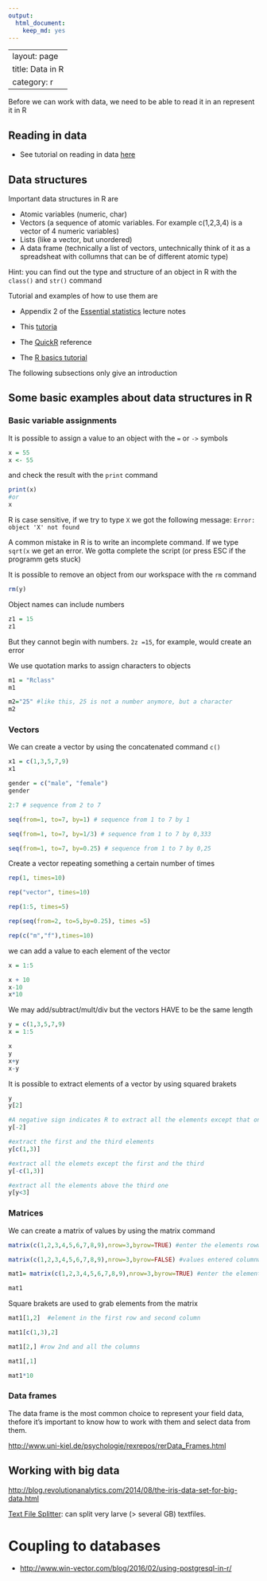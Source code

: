 ```yaml
---
output:
  html_document:
    keep_md: yes
---
```

---
layout: page
title: Data in R
category: r
---

Before we can work with data, we need to be able to read it in an represent it in R

## Reading in data

* See tutorial on reading in data [here](http://www.statmethods.net/input/importingdata.html)

## Data structures

Important data structures in R are

* Atomic variables (numeric, char)
* Vectors (a sequence of atomic variables. For example c(1,2,3,4) is a vector of 4 numeric variables)
* Lists (like a vector, but unordered)
* A data frame (technically a list of vectors, untechnically think of it as a spreadsheat with collumns that can be of different atomic type)

Hint: you can find out the type and structure of an object in R with the `class()` and `str()` command

Tutorial and examples of how to use them are 

* Appendix 2 of the [Essential statistics](https://www.dropbox.com/s/8fmh10fdn6jd2xb/EssentialStatistics.pdf?dl=0) lecture notes

* This [tutoria](http://ecology.msu.montana.edu/labdsv/R/labs/R_ecology.html#recol)

* The [QuickR](http://www.statmethods.net/) reference

* The [R basics tutorial](http://www.uni-kiel.de/psychologie/rexrepos/rerR_Basics.html)

The following subsections only give an introduction


## Some basic examples about data structures in R

### Basic variable assignments

It is possible to assign a value to an object with the `=` or `->` symbols

```r
x = 55
x <- 55
```

and check the result with the `print` command

```r
print(x)
#or
x
```

R is case sensitive, if we try to type `X` we got the following message: `Error: object 'X' not found`

A common mistake in R is to write an incomplete command. If we type `sqrt(x` we get an error. We gotta complete the script (or press ESC if the programm gets stuck)


It is possible to remove an object from our workspace with the `rm` command 
```r
rm(y)
```

Object names can include numbers
```r
z1 = 15
z1
```

But they cannot begin with numbers. `2z =15`, for example, would create an error

We use quotation marks to assign characters to objects
```r
m1 = "Rclass"
m1

m2="25" #like this, 25 is not a number anymore, but a character
m2
```


### Vectors

We can create a vector by using the concatenated command `c()`
```r
x1 = c(1,3,5,7,9)
x1

gender = c("male", "female")
gender

2:7 # sequence from 2 to 7

seq(from=1, to=7, by=1) # sequence from 1 to 7 by 1

seq(from=1, to=7, by=1/3) # sequence from 1 to 7 by 0,333

seq(from=1, to=7, by=0.25) # sequence from 1 to 7 by 0,25
```

Create a vector repeating something a certain number of times
```r
rep(1, times=10)

rep("vector", times=10)

rep(1:5, times=5)

rep(seq(from=2, to=5,by=0.25), times =5)

rep(c("m","f"),times=10)
```

we can add a value to each element of the vector
```r
x = 1:5

x + 10
x-10
x*10
```

We may add/subtract/mult/div but the vectors HAVE to be the same length
```r
y = c(1,3,5,7,9)
x = 1:5

x
y
x+y
x-y
```

It is possible to extract elements of a vector by using squared brakets
```r
y
y[2]

#A negative sign indicates R to extract all the elements except that one
y[-2]

#extract the first and the third elements
y[c(1,3)]

#extract all the elemets except the first and the third
y[-c(1,3)]

#extract all the elements above the third one
y[y<3]

```

### Matrices

We can create a matrix of values by using the matrix command
```r
matrix(c(1,2,3,4,5,6,7,8,9),nrow=3,byrow=TRUE) #enter the elements rowwise

matrix(c(1,2,3,4,5,6,7,8,9),nrow=3,byrow=FALSE) #values entered columnwise

mat1= matrix(c(1,2,3,4,5,6,7,8,9),nrow=3,byrow=TRUE) #enter the elements

mat1
```

Square brakets are used to grab elements from the matrix
```r
mat1[1,2]  #element in the first row and second column

mat1[c(1,3),2]

mat1[2,] #row 2nd and all the columns

mat1[,1]

mat1*10
```

### Data frames

The data frame is the most common choice to represent your field data, thefore it's important to know how to work with them and select data from them. 

[http://www.uni-kiel.de/psychologie/rexrepos/rerData_Frames.html](http://www.uni-kiel.de/psychologie/rexrepos/rerData_Frames.html)


## Working with big data 

[http://blog.revolutionanalytics.com/2014/08/the-iris-data-set-for-big-data.html](http://blog.revolutionanalytics.com/2014/08/the-iris-data-set-for-big-data.html)

[Text File Splitter](http://www.systemwidgets.com/Downloads/FreewareDownloads/TextFileSplitter/tabid/120/Default.aspx): can split very larve (> several GB) textfiles.

# Coupling to databases 

* [http://www.win-vector.com/blog/2016/02/using-postgresql-in-r/](postgresql)

